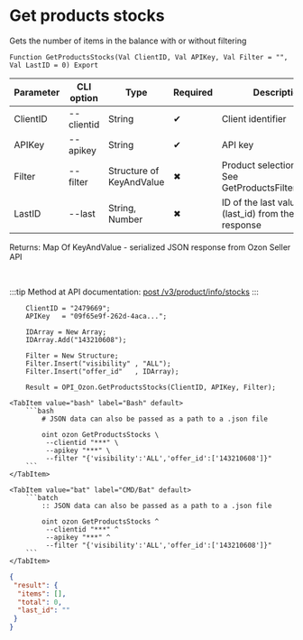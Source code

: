 ﻿---
sidebar_position: 1
---


# Get products stocks
 Gets the number of items in the balance with or without filtering



`Function GetProductsStocks(Val ClientID, Val APIKey, Val Filter = "", Val LastID = 0) Export`

  | Parameter | CLI option | Type | Required | Description |
  |-|-|-|-|-|
  | ClientID | --clientid | String | &#x2714; | Client identifier |
  | APIKey | --apikey | String | &#x2714; | API key |
  | Filter | --filter | Structure of KeyAndValue | &#x2716; | Product selection filter. See GetProductsFilterStructure |
  | LastID | --last | String, Number | &#x2716; | ID of the last value (last_id) from the previous response |

  
  Returns:  Map Of KeyAndValue - serialized JSON response from Ozon Seller API

<br/>

:::tip
Method at API documentation: [post /v3/product/info/stocks](https://docs.ozon.ru/api/seller/#operation/ProductAPI_GetProductInfoStocksV3)
:::
<br/>



```bsl title="1C:Enterprise/OneScript code example"
    ClientID = "2479669";
    APIKey   = "09f65e9f-262d-4aca...";

    IDArray = New Array;
    IDArray.Add("143210608");

    Filter = New Structure;
    Filter.Insert("visibility" , "ALL");
    Filter.Insert("offer_id"   , IDArray);

    Result = OPI_Ozon.GetProductsStocks(ClientID, APIKey, Filter);
```
 

 <Tabs>
  
    <TabItem value="bash" label="Bash" default>
        ```bash
            # JSON data can also be passed as a path to a .json file
            
            oint ozon GetProductsStocks \
             --clientid "***" \
             --apikey "***" \
             --filter "{'visibility':'ALL','offer_id':['143210608']}"
        ```
    </TabItem>
  
    <TabItem value="bat" label="CMD/Bat" default>
        ```batch
            :: JSON data can also be passed as a path to a .json file
            
            oint ozon GetProductsStocks ^
             --clientid "***" ^
             --apikey "***" ^
             --filter "{'visibility':'ALL','offer_id':['143210608']}"
        ```
    </TabItem>
</Tabs>


```json title="Result"
{
 "result": {
  "items": [],
  "total": 0,
  "last_id": ""
 }
}
```
